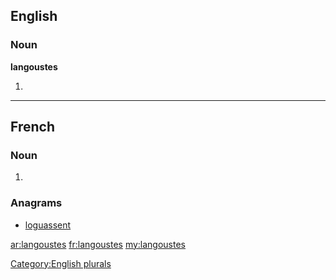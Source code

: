 ==English==

===Noun===
'''langoustes'''

# {{plural of|langouste}}

[[Category:English plurals]]

----

==French==

===Noun===
{{head|fr|plural}} {{f|p}}

# {{plural of|langouste|lang=fr}}

===Anagrams===
* [[loguassent#French|loguassent]]

[[ar:langoustes]]
[[fr:langoustes]]
[[my:langoustes]]